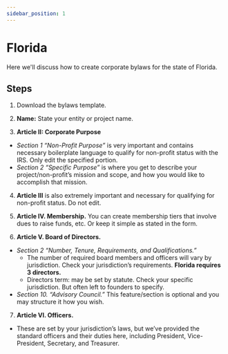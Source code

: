 ```yaml
---
sidebar_position: 1
---
```


# Florida

Here we'll discuss how to create corporate bylaws for the state of Florida.

## Steps

1. Download the bylaws template.

2. **Name:** State your entity or project name.

3. **Article II: Corporate Purpose**

- _Section 1 “Non-Profit Purpose”_ is very important and contains necessary boilerplate language to qualify for non-profit status with the IRS. Only edit the specified portion.
- _Section 2 “Specific Purpose”_ is where you get to describe your project/non-profit’s mission and scope, and how you would like to accomplish that mission.

4. **Article III** is also extremely important and necessary for qualifying for non-profit status. Do not edit.

5. **Article IV. Membership.** You can create membership tiers that involve dues to raise funds, etc. Or keep it simple as stated in the form.

6. **Article V. Board of Directors.**

- _Section 2 “Number, Tenure, Requirements, and Qualifications.”_
  - The number of required board members and officers will vary by jurisdiction. Check your jurisdiction’s requirements. **Florida requires 3 directors.**
  - Directors term: may be set by statute. Check your specific jurisdiction. But often left to founders to specify.
- _Section 10. “Advisory Council.”_ This feature/section is optional and you may structure it how you wish.

7. **Article VI. Officers.**

- These are set by your jurisdiction’s laws, but we’ve provided the standard officers and their duties here, including President, Vice-President, Secretary, and Treasurer.
